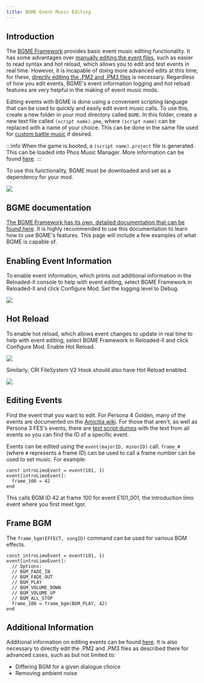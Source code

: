 ```yaml
---
title: BGME Event Music Editing
---
```


## Introduction

The [BGME Framework](https://gamebanana.com/mods/477399) provides basic event music editing functionality. It has some advantages over [manually editing the event files](./event-audio-editing-pmx.mdx), such as easier to read syntax and hot reload, which allows you to edit and test events in real time. However, it is incapable of doing more advanced edits at this time; for these, [directly editing the .PM2 and .PM3 files](./event-audio-editing-pmx.mdx) is necessary. Regardless of how you edit events, BGME's event information logging and hot reload features are very helpful in the making of event music mods.

Editing events with BGME is done using a convenient scripting language that can be used to quickly and easily edit event music calls. To use this, create a new folder in your mod directory called `BGME`. In this folder, create a new text file called `(script name).pme`, where `(script name)` can be replaced with a name of your choice. This can be done in the same file used for [custom battle music](../audio/battle-music.mdx) if desired.

:::info
When the game is booted, a `(script name).project` file is generated. This can be loaded into Phos Music Manager. More information can be found [here](https://t-poseratkechi.github.io/PersonaMusicScript/guides/music-manager).
:::

To use this functionality, BGME must be downloaded and set as a dependency for your mod.

![](/assets/images/audio/r2_bgme.png)

## BGME documentation

[The BGME Framework has its own, detailed documentation that can be found here](https://t-poseratkechi.github.io/PersonaMusicScript/docs). It is highly recommended to use this documentation to learn how to use BGME's features. This page will include a few examples of what BGME is capable of.

## Enabling Event Information

To enable event information, which prints out additional information in the Reloaded-II console to help with event editing, select BGME Framework in Reloaded-II and click Configure Mod. Set the logging level to Debug.

![](/assets/images/events/r2_bgme_debug.png)

## Hot Reload

To enable hot reload, which allows event changes to update in real time to help with event editing, select BGME Framework in Reloaded-II and click Configure Mod. Enable Hot Reload.

![](/assets/images/events/r2_bgme_hotreload.png)

Similarly, CRI FileSystem V2 Hook should also have Hot Reload enabled.

![](/assets/images/events/r2_crifs_hotreload.png)

## Editing Events

Find the event that you want to edit. For Persona 4 Golden, many of the events are documented on the [Amicitia wiki](https://amicitia.miraheze.org/wiki/Persona_4_Golden/Events). For those that aren't, as well as Persona 3 FES's events, there are [text script dumps](https://drive.google.com/file/d/113DuAlmIqb8AU4xBYNuU5FDxPP3mVX67/view) with the text from all events so you can find the ID of a specific event.

Events can be edited using the `event(majorID, minorID)` call. `frame_#` (where `#` represents a frame ID) can be used to call a frame number can be used to set music. For example:

```
const introLimoEvent = event(101, 1)
event[introLimoEvent]:
  frame_100 = 42
end
```

This calls BGM ID 42 at frame 100 for event E101_001, the introduction limo event where you first meet Igor.

## Frame BGM

The `frame_bgm(EFFECT, songID)` command can be used for various BGM effects.

```
const introLimoEvent = event(101, 1)
event[introLimoEvent]:
  // Options:
  // BGM_FADE_IN
  // BGM_FADE_OUT
  // BGM_PLAY
  // BGM_VOLUME_DOWN
  // BGM_VOLUME_UP
  // BGM_ALL_STOP
  frame_100 = frame_bgm(BGM_PLAY, 42)
end
```

## Additional Information

Additional information on editing events can be found [here](event-audio-editing-pmx.mdx). It is also necessary to directly edit the .PM2 and .PM3 files as described there for advanced cases, such as but not limited to:
- Differing BGM for a given dialogue choice
- Removing ambient noise
